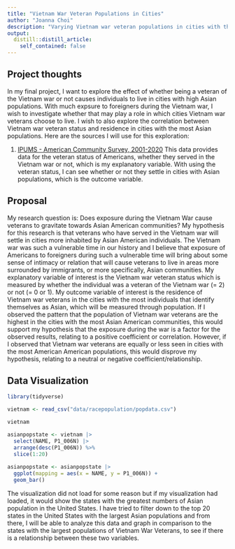 ```yaml
---
title: "Vietnam War Veteran Populations in Cities"
author: "Joanna Choi"
description: "Varying Vietnam war veteran populations in cities with the most Asian populations"
output:
  distill::distill_article:
    self_contained: false
---
```




## Project thoughts

In my final project, I want to explore the effect of whether being a veteran of the Vietnam war or not causes individuals to live in cities with high Asian populations. With much expsure to foreigners during the Vietnam war, I wish to investigate whether that may play a role in which cities Vietnam war veterans choose to live. I wish to also explore the correlation between Vietnam war veteran status and residence in cities with the most Asian populations. Here are the sources I will use for this exploration:

1. [IPUMS - American Community Survey, 2001-2020](https://sda.usa.ipums.org/sdaweb/analysis/?dataset=all_acs_samples) This data provides data for the veteran status of Americans, whether they served in the Vietnam war or not, which is my explanatory variable. With using the veteran status, I can see whether or not they settle in cities with Asian populations, which is the outcome variable.



## Proposal

My research question is: Does exposure during the Vietnam War cause veterans to gravitate towards Asian American communities? My hypothesis for this research is that veterans who have served in the Vietnam war will settle in cities more inhabited by Asian American individuals. The Vietnam war was such a vulnerable time in our history and I believe that exposure of Americans to foreigners during such a vulnerable time will bring about some sense of intimacy or relation that will cause veterans to live in areas more surrounded by immigrants, or more specifically, Asian communities. My explanatory variable of interest is the Vietnam war veteran status which is measured by whether the individual was a veteran of the Vietnam war (= 2) or not (= 0 or 1). My outcome variable of interest is the residence of Vietnam war veterans in the cities with the most individuals that identify themselves as Asian, which will be measured through population. If I observed the pattern that the population of Vietnam war veterans are the highest in the cities with the most Asian American communities, this would support my hypothesis that the exposure during the war is a factor for the observed results, relating to a positive coefficient or correlation. However, if I observed that Vietnam war veterans are equally or less seen in cities with the most American American populations, this would disprove my hypothesis, relating to a neutral or negative coefficient/relationship.   



## Data Visualization

```r
library(tidyverse)

vietnam <- read_csv("data/racepopulation/popdata.csv")

vietnam
```
```r
asianpopstate <- vietnam |>
  select(NAME, P1_006N) |>
  arrange(desc(P1_006N)) %>%
  slice(1:20) 
  
asianpopstate <- asianpopstate |>
  ggplot(mapping = aes(x = NAME, y = P1_006N)) +
  geom_bar() 
```

The visualization did not load for some reason but if my visualization had loaded, it would show the states with the greatest numbers of Asian population in the United States. I have tried to filter down to the top 20 states in the United States with the largest Asian populations and from there, I will be able to analyze this data and graph in comparison to the states with the largest populations of Vietnam War Veterans, to see if there is a relationship between these two variables. 